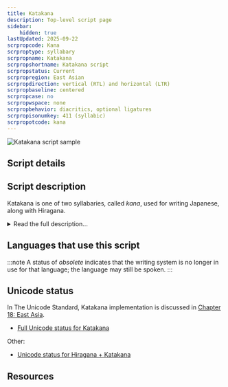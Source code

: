 ```yaml
---
title: Katakana
description: Top-level script page
sidebar:
    hidden: true
lastUpdated: 2025-09-22
scrpropcode: Kana
scrproptype: syllabary
scrpropname: Katakana
scrpropshortname: Katakana script
scrpropstatus: Current
scrpropregion: East Asian
scrpropdirection: vertical (RTL) and horizontal (LTR)
scrpropbaseline: centered
scrpropcase: no
scrpropwspace: none
scrpropbehavior: diacritics, optional ligatures
scrpropisonumkey: 411 (syllabic)
scrpropotcode: kana
---
```



![Katakana script sample](../images/kana-sample.png "From Kana no Hikari (Light of Kana), via Wikipedia.")

## Script details

<ScriptDetails />

## Script description

Katakana is one of two syllabaries, called _kana_, used for writing Japanese, along with Hiragana.

<details>
<summary>Read the full description...</summary>Until the 8th century, Japanese was written using Chinese characters, called _kanji_, on which the shapes of the katakana symbols are based. Modern Japanese texts are commonly written in a mixture of kanji, hiragana and katakana. Katakana is typically used for writing loanwords, onomatopoeic and mimetic words, exclamations, and some specialized scientific terminology. It can also be used to imply a conversational tone, to give emphasis to particular words, or to signal irony or a euphemism. Both hiragana and katakana can be written in small type alongside or above kanji words to indicate the pronunciation or meaning of the kanji.

Katakana is a complete orthography; in principle any spoken Japanese word can be written using the script, although in practice this is rarely done. There are 102 syllables in spoken Japanese, but not all are represented by their own distinct symbol in Katakana writing. There are 48 written symbols, also called _kana_, each representing one mora, essentially a short syllable. Syllables with long vowels count as two morae and are represented in writing by two kana. There are 5 kana for writing independent vowels, 1 for writing the syllabic nasal /n/, and 42 for writing various CV syllables. To enable all 102 spoken syllables to be written using only these 48 symbols, diacritics are used. _Dakuten_ and _nigoriten_ can be added to a character to mark voicing, where it is distinctive, and a small circle _maru_ is written to the upper right of the symbols _ha_, _hi_, _hu_, _he_, and _ho_, to represent _pa_, _pi_, _pu_, _pe_, and _po_. There are no symbols for writing palatalized sounds; instead the _y_ syllables are used in conjunction with _ki_, _si_, _ni_, _hi_, _mi_ and _ri_. So the sound [nja/ña] is written _ni_+_ya_.

Katakana characters are traditionally arranged in the order in which they appear in a short poem called the _iroha_, in which each character occurs only once. However, modern dictionaries use the "fifty-sound order" based on that of the Indic script; vowels are ordered first, then consonants, according to their place and manner of articulation.

Latin question mark, exclamation mark and hyphen are used, along with Japanese (used with both kanji and kana) full stop, comma and quotation marks.

The Japanese language is traditionally written in vertical columns from right to left, but texts are increasingly being written horizontally from left to right also. Spacing is not used between words.
</details>

## Languages that use this script

:::note
A status of _obsolete_ indicates that the writing system is no longer in use for that language; the language may still be spoken.
:::

<WsList script='Kana' wsMax='5' />

## Unicode status

In The Unicode Standard, Katakana implementation is discussed in [Chapter 18: East Asia](https://www.unicode.org/versions/latest/core-spec/chapter-18/#G12058).

- [Full Unicode status for Katakana](/scrlang/unicode/kana-unicode)


Other:

- [Unicode status for Hiragana + Katakana](/scrlang/unicode/z-hiragana-katakana-unicode)


## Resources

<ScriptResources detailSummary='seemore' />

